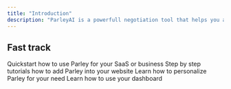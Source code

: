 ```yaml
---
title: "Introduction"
description: "ParleyAI is a powerfull negotiation tool that helps you and your customer to deal with the price, and gain more sales."
---
```


## Fast track

<CardGroup cols={2}>
  <Card title="Quickstart" icon="rocket-launch">
    Quickstart how to use Parley for your SaaS or business
  </Card>
  <Card title="Installation" icon="download">
    Step by step tutorials how to add Parley into your website
  </Card>
  <Card title="Chat" icon="thought-bubble">
    Learn how to personalize Parley for your need
  </Card>
  <Card title="Dashboard" icon="block-brick">
    Learn how to use your dashboard
  </Card>
</CardGroup>